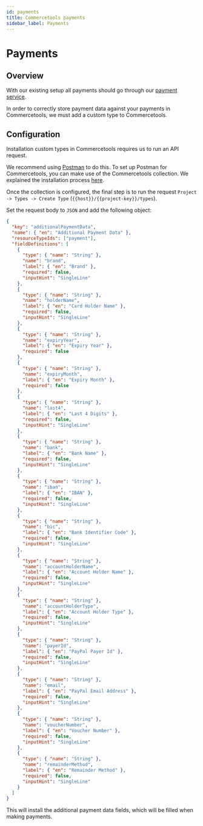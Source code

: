 ```yaml
---
id: payments
title: Commercetools payments
sidebar_label: Payments
---
```


# Payments


<CodePackage name="@deity/falcon-commercetools-module" />

## Overview

With our existing setup all payments should go through our [payment service](/dpsg/docs/getting-started/overview).

In order to correctly store payment data against your payments in Commercetools, we must add a custom type to Commercetools.

## Configuration

Installation custom types in Commercetools requires us to run an API request.

We recommend using [Postman](https://www.postman.com/) to do this.
To set up Postman for Commercetools, you can make use of the Commercetools collection.
We explained the installation process [here](/next/platform/integration/commercetools/resources#commercetools-postman-collection).

Once the collection is configured, the final step is to run the request `Project -> Types -> Create Type` (`{{host}}/{{project-key}}/types`).

Set the request body to `JSON` and add the following object:

```json
{
  "key": "additionalPaymentData",
  "name": { "en": "Additional Payment Data" },
  "resourceTypeIds": ["payment"],
  "fieldDefinitions": [
    {
      "type": { "name": "String" },
      "name": "brand",
      "label": { "en": "Brand" },
      "required": false,
      "inputHint": "SingleLine"
    },
    {
      "type": { "name": "String" },
      "name": "holderName",
      "label": { "en": "Card Holder Name" },
      "required": false,
      "inputHint": "SingleLine"
    },
    {
      "type": { "name": "String" },
      "name": "expiryYear",
      "label": { "en": "Expiry Year" },
      "required": false
    },
    {
      "type": { "name": "String" },
      "name": "expiryMonth",
      "label": { "en": "Expiry Month" },
      "required": false
    },
    {
      "type": { "name": "String" },
      "name": "last4",
      "label": { "en": "Last 4 Digits" },
      "required": false,
      "inputHint": "SingleLine"
    },
    {
      "type": { "name": "String" },
      "name": "bank",
      "label": { "en": "Bank Name" },
      "required": false,
      "inputHint": "SingleLine"
    },
    {
      "type": { "name": "String" },
      "name": "iban",
      "label": { "en": "IBAN" },
      "required": false,
      "inputHint": "SingleLine"
    },
    {
      "type": { "name": "String" },
      "name": "bic",
      "label": { "en": "Bank Identifier Code" },
      "required": false,
      "inputHint": "SingleLine"
    },
    {
      "type": { "name": "String" },
      "name": "accountHolderName",
      "label": { "en": "Account Holder Name" },
      "required": false,
      "inputHint": "SingleLine"
    },
    {
      "type": { "name": "String" },
      "name": "accountHolderType",
      "label": { "en": "Account Holder Type" },
      "required": false,
      "inputHint": "SingleLine"
    },
    {
      "type": { "name": "String" },
      "name": "payerId",
      "label": { "en": "PayPal Payer Id" },
      "required": false,
      "inputHint": "SingleLine"
    },
    {
      "type": { "name": "String" },
      "name": "email",
      "label": { "en": "PayPal Email Address" },
      "required": false,
      "inputHint": "SingleLine"
    },
    {
      "type": { "name": "String" },
      "name": "voucherNumber",
      "label": { "en": "Voucher Number" },
      "required": false,
      "inputHint": "SingleLine"
    },
    {
      "type": { "name": "String" },
      "name": "remainderMethod",
      "label": { "en": "Remainder Method" },
      "required": false,
      "inputHint": "SingleLine"
    }
  ]
}
```

This will install the additional payment data fields, which will be filled when making payments.
